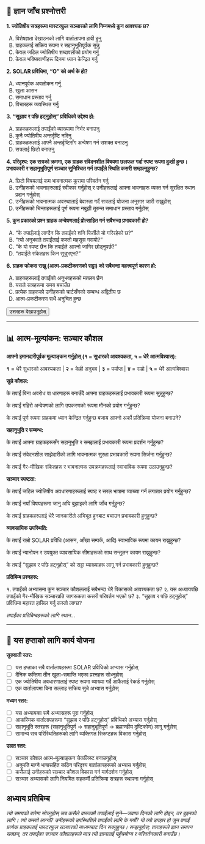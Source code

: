 ## 📝 ज्ञान जाँच प्रश्नोत्तरी {.quiz-title}

::: {.quiz-box}

**1. ज्योतिषीय सत्रहरूमा मास्टरफुल सञ्चारको लागि निम्नमध्ये कुन आवश्यक छ?**

A) विशेषज्ञता देखाउनको लागि वार्तालापमा हावी हुनु  
B) ग्राहकलाई सक्रिय रूपमा र सहानुभूतिपूर्वक सुन्नु  
C) केवल जटिल ज्योतिषीय शब्दावलीको प्रयोग गर्नु  
D) केवल भविष्यवाणीहरू दिनमा ध्यान केन्द्रित गर्नु

**2. SOLAR प्रविधिमा, "O" को अर्थ के हो?**

A) ध्यानपूर्वक अवलोकन गर्नु  
B) खुला आसन  
C) समाधान प्रस्ताव गर्नु  
D) विचारहरू व्यवस्थित गर्नु

**3. "सुझाव र पछि हट्नुहोस्" प्रविधिको उद्देश्य हो:**

A) ग्राहकहरूलाई तपाईंको व्याख्यामा निर्भर बनाउनु  
B) कुनै ज्योतिषीय अन्तर्दृष्टि नदिनु  
C) ग्राहकहरूलाई आफ्नै अन्तर्दृष्टिसँग अन्वेषण गर्न सशक्त बनाउनु  
D) सत्रलाई छिटो बनाउनु

**4. परिदृश्य: एक सत्रको क्रममा, एक ग्राहक संवेदनशील विषयमा छलफल गर्दा स्पष्ट रूपमा दुःखी हुन्छ। प्रभावकारी र सहानुभूतिपूर्ण सञ्चार सुनिश्चित गर्न तपाईंले स्थिति कसरी सम्हाल्नुहुन्छ?**

A) छिटो विषयलाई कम भावनात्मक कुरामा परिवर्तन गर्नु  
B) उनीहरूको भावनाहरूलाई स्वीकार गर्नुहोस् र उनीहरूलाई आफ्ना भावनाहरू व्यक्त गर्न सुरक्षित स्थान प्रदान गर्नुहोस्  
C) उनीहरूको भावनात्मक अवस्थालाई बेवास्ता गर्दै सत्रलाई योजना अनुसार जारी राख्नुहोस्  
D) उनीहरूको चिन्ताहरूलाई पूर्ण रूपमा नबुझी तुरुन्त समाधान प्रस्ताव गर्नुहोस्

**5. कुन प्रकारको प्रश्न ग्राहक अन्वेषणलाई प्रोत्साहित गर्न सबैभन्दा प्रभावकारी हो?**

A) "के तपाईंलाई लाग्दैन कि तपाईंको शनि फिर्तीले यो गरिरहेको छ?"  
B) "त्यो अनुभवले तपाईंलाई कस्तो महसुस गरायो?"  
C) "के यो स्पष्ट छैन कि तपाईंले आफ्नो जागिर छोड्नुपर्छ?"  
D) "तपाईंले संकेतहरू किन सुन्नुभएन?"

**6. ग्राहक फोकस राख्नु (आत्म-प्रकटीकरणको सट्टा) को सबैभन्दा महत्त्वपूर्ण कारण हो:**

A) ग्राहकहरूलाई तपाईंको अनुभवहरूको मतलब छैन  
B) यसले सत्रहरूमा समय बचाउँछ  
C) प्रत्येक ग्राहकको उनीहरूको चार्टसँगको सम्बन्ध अद्वितीय छ  
D) आत्म-प्रकटीकरण सधैं अनुचित हुन्छ

<button onclick="toggleAnswers()" class="show-answers-btn">उत्तरहरू देखाउनुहोस्</button>

::: {.answers-content style="display: none;"}
**उत्तर कुञ्जी:** 1-B, 2-B, 3-C, 4-B, 5-B, 6-C
:::
:::

---

## 📊 आत्म-मूल्यांकन: सञ्चार कौशल

::: {.assessment-box}

**आफ्नो इमानदारीपूर्वक मूल्याङ्कन गर्नुहोस् (१ = सुधारको आवश्यकता, ५ = धेरै आत्मविश्वास):**

::: {.rating-scale}
**१** = धेरै सुधारको आवश्यकता | **२** = केही अनुभव | **३** = पर्याप्त | **४** = राम्रो | **५** = धेरै आत्मविश्वास
:::

**सुन्ने कौशल:**

के तपाईं बिना अवरोध वा धारणाहरू बनाउँदै आफ्ना ग्राहकहरूलाई प्रभावकारी रूपमा सुन्नुहुन्छ?

के तपाईं गहिरो अन्वेषणको लागि उपकरणको रूपमा मौनको प्रयोग गर्नुहुन्छ?

के तपाईं पूर्ण रूपमा ग्राहकमा ध्यान केन्द्रित गर्नुहुन्छ बजाय आफ्नो अर्को प्रतिक्रिया योजना बनाउने?

**सहानुभूति र सम्बन्ध:**

के तपाईं आफ्ना ग्राहकहरूसँग सहानुभूति र समझलाई प्रभावकारी रूपमा प्रदर्शन गर्नुहुन्छ?

के तपाईं संवेदनशील साझेदारीको लागि भावनात्मक सुरक्षा प्रभावकारी रूपमा सिर्जना गर्नुहुन्छ?

के तपाईं गैर-मौखिक संकेतहरू र भावनात्मक उपक्रमहरूलाई स्वाभाविक रूपमा उठाउनुहुन्छ?

**सञ्चार स्पष्टता:**

के तपाईं जटिल ज्योतिषीय अवधारणाहरूलाई स्पष्ट र सरल भाषामा व्याख्या गर्न लगातार प्रयोग गर्नुहुन्छ?

के तपाईं नयाँ विषयहरूमा जानु अघि बुझाइको लागि जाँच गर्नुहुन्छ?

के तपाईं ग्राहकहरूलाई धेरै जानकारीले अभिभूत हुनबाट बचाउन प्रभावकारी हुनुहुन्छ?

**व्यावसायिक उपस्थिति:**

के तपाईं राम्रो SOLAR प्रविधि (आसन, आँखा सम्पर्क, आदि) स्वाभाविक रूपमा कायम राख्नुहुन्छ?

के तपाईं न्यानोपन र उपयुक्त व्यावसायिक सीमाहरूको साथ सन्तुलन कायम राख्नुहुन्छ?

के तपाईं "सुझाव र पछि हट्नुहोस्" को सट्टा व्याख्याहरू लागू गर्न प्रभावकारी हुनुहुन्छ?

**प्रतिबिम्ब प्रश्नहरू:**

१. तपाईंको अभ्यासमा कुन सञ्चार कौशललाई सबैभन्दा धेरै विकासको आवश्यकता छ?
२. यस अध्यायपछि तपाईंको गैर-मौखिक सञ्चारप्रति जागरूकता कसरी परिवर्तन भएको छ?
३. "सुझाव र पछि हट्नुहोस्" प्रविधिमा महारत हासिल गर्नु कस्तो लाग्छ?

::: {.writing-space}
*तपाईंका प्रतिबिम्बहरूको लागि स्थान...*
:::

:::

---

## 🎯 यस हप्ताको लागि कार्य योजना

::: {.action-box}

**सुरुवाती स्तर:**

- [ ] यस हप्ताका सबै वार्तालापहरूमा SOLAR प्रविधिको अभ्यास गर्नुहोस्
- [ ] दैनिक कम्तिमा तीन खुला-समाप्ति भएका प्रश्नहरू सोध्नुहोस्
- [ ] एक ज्योतिषीय अवधारणालाई स्पष्ट रूपमा व्याख्या गर्दै आफैलाई रेकर्ड गर्नुहोस्
- [ ] एक वार्तालापमा बिना सल्लाह सक्रिय सुन्ने अभ्यास गर्नुहोस्

**मध्यम स्तर:**

- [ ] यस अध्यायका सबै अभ्यासहरू पूरा गर्नुहोस्
- [ ] आकस्मिक वार्तालापहरूमा "सुझाव र पछि हट्नुहोस्" प्रविधिको अभ्यास गर्नुहोस्
- [ ] सहानुभूति स्तरहरू (सहानुभूतिपूर्ण → सहानुभूतिपूर्ण → ब्रह्माण्डीय दृष्टिकोण) लागू गर्नुहोस्
- [ ] सामान्य सत्र परिस्थितिहरूको लागि व्यक्तिगत स्क्रिप्टहरू विकास गर्नुहोस्

**उन्नत स्तर:**

- [ ] सञ्चार कौशल आत्म-मूल्याङ्कन चेकलिस्ट बनाउनुहोस्
- [ ] अनुमति माग्ने भाषासहित कठिन परिदृश्य वार्तालापहरूको अभ्यास गर्नुहोस्
- [ ] कसैलाई उनीहरूको सञ्चार कौशल विकास गर्न मार्गदर्शन गर्नुहोस्
- [ ] सञ्चार अभ्यासको लागि नियमित सहकर्मी प्रतिक्रिया सत्रहरू स्थापना गर्नुहोस्
:::

## **अध्याय प्रतिबिम्ब**

*त्यो समयको बारेमा सोच्नुहोस् जब कसैले वास्तवमै तपाईंलाई सुने—जवाफ दिनको लागि होइन, तर बुझ्नको लागि। त्यो कस्तो लाग्यो? उनीहरूको उपस्थितिले तपाईंको लागि के गर्यो? यो त्यो उपहार हो जुन तपाईं प्रत्येक ग्राहकलाई मास्टरफुल सञ्चारको माध्यमबाट दिन सक्नुहुन्छ। सम्झनुहोस्: ताराहरूले ज्ञान समात्न सक्छन्, तर तपाईंका सञ्चार कौशलहरूले मात्र त्यो ज्ञानलाई पहुँचयोग्य र परिवर्तनकारी बनाउँछ।*

<script src="../scripts/quiz-interactions.js"></script>
